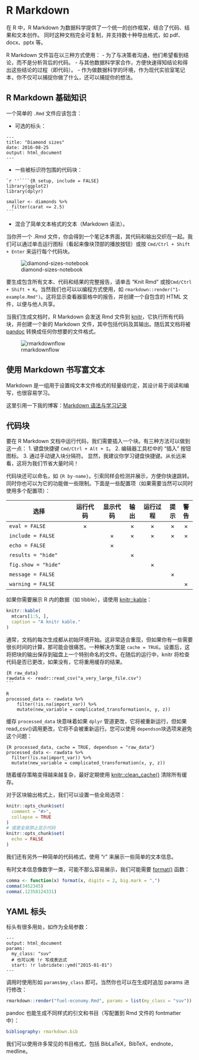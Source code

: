 # R Markdown {#r-markdown}

在 R 中，R Markdown 为数据科学提供了一个统一的创作框架，结合了代码、结果和文本创作。
同时这种文档完全可复制，并支持数十种导出格式，如 pdf、docx、pptx 等。

R Markdown 文件旨在以三种方式使用：
- 为了与决策者沟通，他们希望看到结论，而不是分析背后的代码。
- 与其他数据科学家合作，方便快速得知结论和得出这些结论的过程（即代码）。
- 作为做数据科学的环境，作为现代实验室笔记本，你不仅可以捕捉你做了什么，还可以捕捉你的想法。

## R Markdown 基础知识

一个简单的 `.Rmd` 文件应该包含：

- 可选的标头：

```rmarkdown
---
title: "Diamond sizes"
date: 2016-08-25
output: html_document
---
```

- 一些被标识符包围的代码块：

````rmarkdown
`r ''````{R setup, include = FALSE}
library(ggplot2)
library(dplyr)

smaller <- diamonds %>%
  filter(carat <= 2.5)
```
````

- 混合了简单文本格式的文本（Markdown 语法）。

当你开一个 .Rmd 文件，你会得到一个笔记本界面，其代码和输出交织在一起。我们可以通过单击运行图标（看起来像块顶部的播放按钮）或按 `Cmd/Ctrl + Shift + Enter` 来运行每个代码块。

![diamond-sizes-notebook](https://d33wubrfki0l68.cloudfront.net/853becd7fc7d20e3a63f52b23f522d6f0d06e066/88250/rmarkdown/diamond-sizes-notebook.png)

要生成包含所有文本、代码和结果的完整报告，请单击 “Knit Rmd” 或按`Cmd/Ctrl + Shift + K`。当然我们也可以以编程方式使用，如 `rmarkdown::render("1-example.Rmd")`。这将显示查看器窗格中的报告，并创建一个自包含的 HTML 文件，以便与他人共享。

当我们生成文档时，R Markdown 会发送 Rmd 文件到 [knitr](http://yihui.name/knitr/)，它执行所有代码块，并创建一个新的 Markdown 文件，其中包括代码及其输出。随后其文档将被 [pandoc](http://pandoc.org/) 转换成任何你想要的文件格式。

![rmarkdownflow](https://d33wubrfki0l68.cloudfront.net/61d189fd9cdf955058415d3e1b28dd60e1bd7c9b/9791d/images/rmarkdownflow.png)

## 使用 Markdown 书写富文本

Markdown 是一组用于设置纯文本文件格式的轻量级约定，其设计易于阅读和编写，也很容易学习。

这里引用一下我的博客：[Markdown 语法与学习记录](https://blog.cworld.top/post/markdown)

## 代码块

要在 R Markdown 文档中运行代码，我们需要插入一个块。有三种方法可以做到这一点：
1. 键盘快捷键 `Cmd/Ctrl + Alt + I`。
2. 编辑器工具栏中的 “插入” 按钮图标。
3. 通过手动键入块分隔符。
显然，我建议你学习键盘快捷键。从长远来看，这将为我们节省大量时间！

代码块还可以命名，如 `{R by-name}`。引索同样会检测并展示，方便你快速跳转。同时你也可以为它的功能做一些限制。下面是一些配置项（如果需要当然可以同时使用多个配置项）：

| 选择                | 运行代码 | 显示代码 | 输出 | 运行过程 | 提示 | 警告 |
| ------------------- | :------: | :------: | :--: | :------: | :--: | :--: |
| `eval = FALSE`      |    ×     |          |  ×   |    ×     |  ×   |  ×   |
| `include = FALSE`   |          |    ×     |  ×   |    ×     |  ×   |  ×   |
| `echo = FALSE`      |          |    ×     |      |          |      |      |
| `results = "hide"`  |          |          |  ×   |          |      |      |
| `fig.show = "hide"` |          |          |      |    ×     |      |      |
| `message = FALSE`   |          |          |      |          |  ×   |      |
| `warning = FALSE`   |          |          |      |          |      |  ×   |

如果你需要展示 R 内的数据（如 tibble），请使用 [knitr::kable](https://rdrr.io/pkg/knitr/man/kable.html)：

```R
knitr::kable(
  mtcars[1:5, ],
  caption = "A knitr kable."
)
```

通常，文档的每次生成都从初始环境开始。这非常适合重现，但如果你有一些需要很长时间的计算，那可能会很痛苦。一种解决方案是 `cache = TRUE`。设置后，这将把块的输出保存到磁盘上一个特别命名的文件。在随后的运行中，knitr 将检查代码是否已更改，如果没有，它将重用缓存的结果。

````rmarkdown
{R raw_data}
rawdata <- readr::read_csv("a_very_large_file.csv")
```

{R processed_data, cache = TRUE, dependson = "raw_data"}
processed_data <- rawdata %>%
    filter(!is.na(import_var)) %>%
    mutate(new_variable = complicated_transformation(x, y, z))

````

缓存  `processed_data` 块意味着如果 `dplyr` 管道更改，它将被重新运行，但如果read_csv()调用更改，它将不会被重新运行。您可以使用 `dependson`块选项来避免这个问题：

```rmarkdown
{R processed_data, cache = TRUE, dependson = "raw_data"}
processed_data <- rawdata %>% 
  filter(!is.na(import_var)) %>% 
  mutate(new_variable = complicated_transformation(x, y, z))
```

随着缓存策略变得越来越复杂，最好定期使用 [knitr::clean_cache()](https://rdrr.io/pkg/knitr/man/clean_cache.html) 清除所有缓存。

对于区块输出格式上，我们可以设置一些全局选项：

```R
knitr::opts_chunk$set(
  comment = "#>",
  collapse = TRUE
)
# 或是全局禁止显示代码
knitr::opts_chunk$set(
  echo = FALSE
)
```

我们还有另外一种简单的代码格式，使用 “r ” 来展示一些简单的文本信息。 

有时文本信息像数字一类，可能不那么容易展示，我们可能需要 [format()](https://rdrr.io/r/base/format.html) 函数：

```R
comma <- function(x) format(x, digits = 2, big.mark = ",")
comma(3452345)
comma(.12358124331)
```

## YAML 标头

标头有很多用处，如作为全局参数：

```rmarkdown
---
output: html_document
params:
  my_class: "suv"
  # 也可以用 !r 写成表达式
  start: !r lubridate::ymd("2015-01-01")
---
```

调用时使用形如 `params$my_class` 即可。当然你也可以在生成时追加 params 进行修改：

```R
rmarkdown::render("fuel-economy.Rmd", params = list(my_class = "suv"))
```

pandoc 也能生成不同样式的引文和书目（写配置到 Rmd 文件的 fontmatter 中）：

```yaml
bibliography: rmarkdown.bib
```

我们可以使用许多常见的书目格式，包括 BibLaTeX，BibTeX，endnote，medline。
